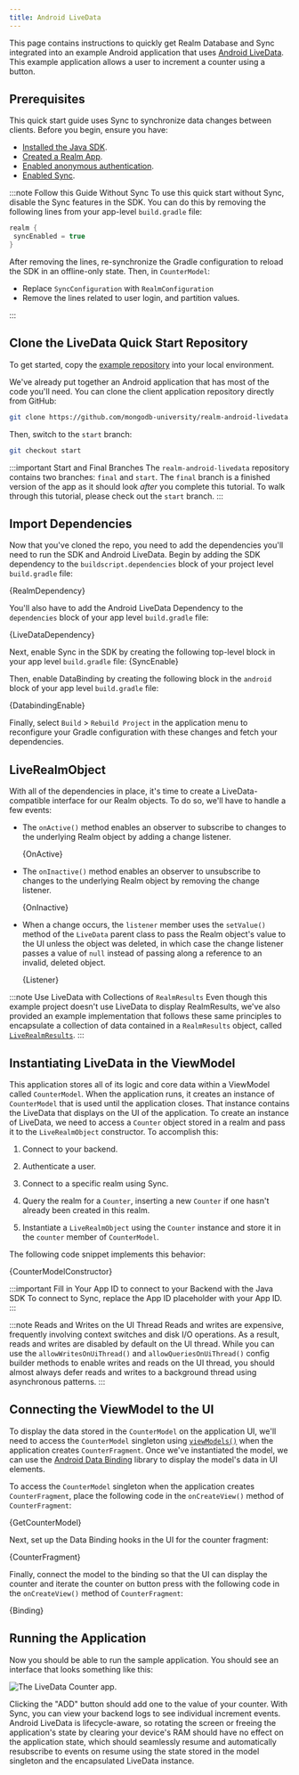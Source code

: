 ```yaml
---
title: Android LiveData
---
```


This page contains instructions to quickly get Realm Database and Sync
integrated into an example Android application that uses [Android LiveData](https://developer.android.com/reference/androidx/lifecycle/LiveData).
This example application allows a user to increment a counter using a
button.

## Prerequisites

This quick start guide uses Sync to synchronize data
changes between clients. Before you begin, ensure you have:

- [Installed the Java SDK](/sdk/java/install).
- [Created a Realm App](https://docs.mongodb.com/realm/manage-apps/create/create-with-realm-ui/#std-label-create-a-realm-app).
- [Enabled anonymous authentication](https://docs.mongodb.com/realm/authentication/anonymous/#std-label-anonymous-authentication-configuration).
- [Enabled Sync](https://docs.mongodb.com/realm/sync/configure/enable-sync/#std-label-enable-sync).

:::note Follow this Guide Without Sync
To use this quick start without Sync, disable the Sync features
in the SDK. You can do this by removing the following lines from your
app-level `build.gradle` file:

```groovy
realm {
 syncEnabled = true
}
```

After removing the lines, re-synchronize the Gradle configuration to
reload the SDK in an offline-only state. Then, in `CounterModel`:

- Replace `SyncConfiguration` with `RealmConfiguration`
- Remove the lines related to user login, and partition values.

:::

## Clone the LiveData Quick Start Repository

To get started, copy the [example repository](https://github.com/mongodb-university/realm-android-livedata)
into your local environment.

We've already put together an Android application that has
most of the code you'll need. You can clone the client application
repository directly from GitHub:

```sh
git clone https://github.com/mongodb-university/realm-android-livedata.git
```

Then, switch to the `start` branch:

```sh
git checkout start
```

:::important Start and Final Branches
The `realm-android-livedata` repository contains two branches:
`final` and `start`. The `final` branch is a finished version
of the app as it should look *after* you complete this tutorial.
To walk through this tutorial, please check out the `start`
branch.
:::

## Import Dependencies

Now that you've cloned the repo, you need to add the dependencies you'll
need to run the SDK and Android LiveData. Begin by adding
the SDK dependency to the `buildscript.dependencies`
block of your project level `build.gradle` file:

<CodeBlock language="groovy">{RealmDependency}</CodeBlock>

You'll also have to add the Android LiveData Dependency to the
`dependencies` block of your app level `build.gradle` file:

<CodeBlock language="groovy">{LiveDataDependency}</CodeBlock>

Next, enable Sync in the SDK by creating the
following top-level block in your app level `build.gradle` file:
<CodeBlock language="groovy">{SyncEnable}</CodeBlock>

Then, enable DataBinding by creating the following block in the
`android` block of your app level `build.gradle` file:

<CodeBlock language="groovy">{DatabindingEnable}</CodeBlock>

Finally, select `Build` > `Rebuild Project`
in the application menu to reconfigure your Gradle configuration with
these changes and fetch your dependencies.

## LiveRealmObject

With all of the dependencies in place, it's time to create a
LiveData-compatible interface for our Realm objects. To do so, we'll
have to handle a few events:

- The `onActive()` method enables an observer to subscribe to changes
  to the underlying Realm object by adding a change listener.

  <CodeBlock language="kotlin">{OnActive}</CodeBlock>

- The `onInactive()` method enables an observer to unsubscribe to
  changes to the underlying Realm object by removing the change listener.

  <CodeBlock language="kotlin">{OnInactive}</CodeBlock>

- When a change occurs, the `listener` member uses the `setValue()`
  method of the `LiveData` parent class to pass the Realm object's
  value to the UI unless the object was deleted, in which case the
  change listener passes a value of `null` instead of passing along
  a reference to an invalid, deleted object.

  <CodeBlock language="kotlin">{Listener}</CodeBlock>

:::note Use LiveData with Collections of `RealmResults`
Even though this example project doesn't use LiveData to display
RealmResults, we've also provided an example implementation that follows
these same principles to encapsulate a collection of data contained in a
`RealmResults` object, called [`LiveRealmResults`](https://github.com/mongodb-university/realm-android-livedata/blob/final/app/src/main/java/com/mongodb/realm/livedataquickstart/model/LiveRealmResults.kt).
:::

## Instantiating LiveData in the ViewModel

This application stores all of its logic and core data within a ViewModel
called `CounterModel`. When the application runs, it creates an instance
of `CounterModel` that is used until the application closes. That
instance contains the LiveData that displays on the UI of the application.
To create an instance of LiveData, we need to access a `Counter` object
stored in a realm and pass it to the `LiveRealmObject` constructor.
To accomplish this:

1. Connect to your backend.

2. Authenticate a user.

3. Connect to a specific realm using Sync.

4. Query the realm for a `Counter`, inserting a new `Counter` if
   one hasn't already been created in this realm.

5. Instantiate a `LiveRealmObject` using the `Counter` instance and
   store it in the `counter` member of `CounterModel`.

The following code snippet implements this behavior:

<CodeBlock language="kotlin">{CounterModelConstructor}</CodeBlock>

:::important Fill in Your App ID to connect to your Backend with the Java SDK
To connect to Sync, replace the App ID placeholder with your App ID.
:::

:::note Reads and Writes on the UI Thread
Reads and writes are expensive, frequently involving context switches
and disk I/O operations. As a result, reads and writes are disabled
by default on the UI thread. While you can use the
`allowWritesOnUiThread()` and `allowQueriesOnUiThread()` config
builder methods to enable writes and reads on the UI
thread, you should almost always defer reads and writes to a
background thread using asynchronous patterns.
:::

## Connecting the ViewModel to the UI

To display the data stored in the `CounterModel` on the application UI,
we'll need to access the `CounterModel` singleton using
[`viewModels()`](https://developer.android.com/topic/libraries/architecture/viewmodel#kotlin)
when the application creates `CounterFragment`. Once we've
instantiated the model, we can use the [Android Data Binding](https://developer.android.com/topic/libraries/data-binding)
library to display the model's data in UI elements.

To access the `CounterModel` singleton when the application creates
`CounterFragment`, place the following code in the `onCreateView()`
method of `CounterFragment`:

<CodeBlock language="kotlin">{GetCounterModel}</CodeBlock>

Next, set up the Data Binding hooks in the UI for the counter fragment:

<CodeBlock language="xml">{CounterFragment}</CodeBlock>

Finally, connect the model to the binding so that the UI can display the
counter and iterate the counter on button press with the following code
in the `onCreateView()` method of `CounterFragment`:

<CodeBlock language="kotlin">{Binding}</CodeBlock>

## Running the Application

Now you should be able to run the sample application. You should see an
interface that looks something like this:

![The LiveData Counter app.](./android-livedata-quickstart-app.png)

Clicking the "ADD" button should add one to the value of your counter.
With Sync, you can view your backend logs to see individual increment
events. Android LiveData is lifecycle-aware, so rotating the screen or
freeing the application's state by clearing your device's RAM should
have no effect on the application state, which should seamlessly resume
and automatically resubscribe to events on resume using the state stored
in the model singleton and the encapsulated LiveData instance.
